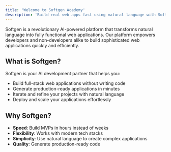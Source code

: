 ```yaml
---
title: 'Welcome to Softgen Academy'
description: 'Build real web apps fast using natural language with Softgen'
---
```


Softgen is a revolutionary AI-powered platform that transforms natural language into fully functional web applications. Our platform empowers developers and non-developers alike to build sophisticated web applications quickly and efficiently.

## What is Softgen?

Softgen is your AI development partner that helps you:
- Build full-stack web applications without writing code
- Generate production-ready applications in minutes
- Iterate and refine your projects with natural language
- Deploy and scale your applications effortlessly

## Why Softgen?

- **Speed**: Build MVPs in hours instead of weeks
- **Flexibility**: Works with modern tech stacks
- **Simplicity**: Use natural language to create complex applications
- **Quality**: Generate production-ready code